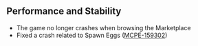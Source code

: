 



## **Performance and Stability**

-   The game no longer crashes when browsing the Marketplace
-   Fixed a crash related to Spawn Eggs ([MCPE-159302](https://bugs.mojang.com/browse/MCPE-159302))


